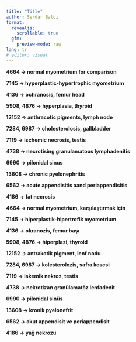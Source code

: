 ```yaml
---
title: "Title"
author: Serdar Balcı
format:
  revealjs:
    scrollable: true
  gfm:
    preview-mode: raw
lang: tr
# editor: visual
---
```


__4664 → normal myometrium for comparison__

__7145 → hyperplastic\-hypertrophic myometrium__

__4136 → ochranosis\, femur head__

__5908\, 4876 → hyperplasia\, thyroid__

__12152 → anthracotic pigments\, lymph node__

__7284\, 6987 → cholesterolosis\, gallbladder__

__7119 → ischemic necrosis\, testis__

__4738 → necrotising granulamatous lymphadenitis__

__6990 → pilonidal sinus__

__13608 → chronic pyelonephritis__

__6562 → acute appendisitis aand periappendisitis__

__4186 → fat necrosis__

__4664 → normal myometrium\, karşılaştırmak için__

__7145 → hiperplastik\-hipertrofik myometrium__

__4136 → okranozis\, femur başı__

__5908\, 4876 → hiperplazi\, thyroid__

__12152 → antrakotik pigment\, lenf nodu__

__7284\, 6987 → kolesterolozis\, safra kesesi__

__7119 → iskemik nekroz\, testis__

__4738 → nekrotizan granülamatöz lenfadenit__

__6990 → pilonidal sinüs__

__13608 → kronik pyelonefrit__

__6562 → akut appendisit ve periappendisit__

__4186 → yağ nekrozu__

